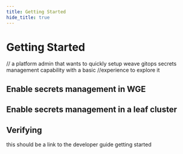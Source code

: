 ```yaml
---
title: Getting Started
hide_title: true
---
```


# Getting Started

// a platform admin that wants to quickly setup weave gitops secrets management capability with a basic
//experience to explore it

## Enable secrets management in WGE

## Enable secrets management in a leaf cluster

## Verifying

this should be a link to the developer guide getting started
